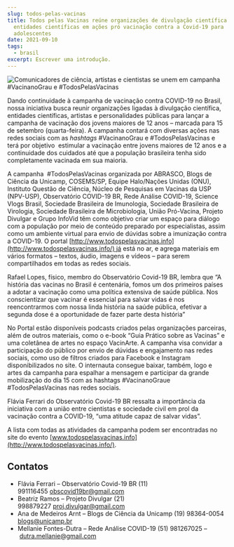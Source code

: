 ```yaml
---
slug: todos-pelas-vacinas
title: Todos pelas Vacinas reúne organizações de divulgação científica e
  entidades científicas em ações pró vacinação contra a Covid-19 para
  adolescentes
date: 2021-09-10
tags:
  - brasil
excerpt: Escrever uma introdução.
---
```


![Comunicadores de ciência, artistas e cientistas se unem em campanha #VacinanoGrau e #TodosPelasVacinas](https://redeaanalisecovid.files.wordpress.com/2021/09/whatsapp-image-2021-09-10-at-14.06.54.jpeg?w=1024 'Comunicadores de ciência, artistas e cientistas se unem em campanha #VacinanoGrau e #TodosPelasVacinas')

Dando continuidade à campanha de vacinação contra COVID-19 no Brasil, nossa iniciativa busca reunir organizações ligadas à divulgação científica, entidades científicas, artistas e personalidades públicas para lançar a campanha de vacinação dos jovens maiores de 12 anos – marcada para 15 de setembro (quarta-feira). A campanha contará com diversas ações nas redes sociais com as *hashtags* #VacinanoGrau e #TodosPelasVacinas e terá por objetivo  estimular a vacinação entre jovens maiores de 12 anos e a continuidade dos cuidados até que a população brasileira tenha sido completamente vacinada em sua maioria.

A campanha  #TodosPelasVacinas organizada por ABRASCO, Blogs de Ciência da Unicamp, COSEMS/SP, Equipe Halo/Nações Unidas (ONU), Instituto Questão de Ciência, Núcleo de Pesquisas em Vacinas da USP (NPV-USP), Observatório COVID-19 BR, Rede Análise COVID-19, Science Vlogs Brasil, Sociedade Brasileira de Imunologia, Sociedade Brasileira de Virologia, Sociedade Brasileira de Microbiologia, União Pró-Vacina, Projeto Divulgar e Grupo InfoVid têm como objetivo criar um espaço para diálogo com a população por meio de conteúdo preparado por especialistas, assim como um ambiente virtual para envio de dúvidas sobre a imunização contra a COVID-19. O portal [http://www.todospelasvacinas.info](http://www.todospelasvacinas.info/) já está no ar, e agrega materiais em vários formatos – textos, áudio, imagens e vídeos – para serem compartilhados em todas as redes sociais.

Rafael Lopes, físico, membro do Observatório Covid-19 BR, lembra que “A história das vacinas no Brasil é centenária, fomos um dos primeiros países a adotar a vacinação como uma política extensiva de saúde pública. Nos conscientizar que vacinar é essencial para salvar vidas é nos reencontrarmos com nossa linda história na saúde pública, efetivar a segunda dose é a oportunidade de fazer parte desta história”

No Portal estão disponíveis podcasts criados pelas organizações parceiras, além de outros materiais, como o e-book “Guia Prático sobre as Vacinas” e uma coletânea de artes no espaço VacinArte. A campanha visa convidar a participação do público por envio de dúvidas e engajamento nas redes sociais, como uso de filtros criados para Facebook e Instagram disponibilizados no site. O internauta consegue baixar, também, logo e artes da campanha para espalhar a mensagem e participar da grande mobilização do dia 15 com as hashtags #VacinanoGraue #TodosPelasVacinas nas redes sociais.

Flávia Ferrari do Observatório Covid-19 BR ressalta a importância da iniciativa com a união entre cientistas e sociedade civil em prol da vacinação contra a COVID-19, “uma atitude capaz de salvar vidas”.

A lista com todas as atividades da campanha podem ser encontradas no site do evento [www.todospelasvacinas.info](http://www.todospelasvacinas.info/).

## Contatos

- Flávia Ferrari – Observatório Covid-19 BR (11) 991116455 [obscovid19br@gmail.com](mailto:obscovid19br@gmail.com)
- Beatriz Ramos – Projeto Divulgar (21) 998879227 [proj.divulgar@gmail.com](mailto:proj.divulgar@gmail.com)
- Ana de Medeiros Arnt – Blogs de Ciência da Unicamp (19) 98364-0054 [blogs@unicamp.br](mailto:blogs@unicamp.br)
- Mellanie Fontes-Dutra – Rede Análise COVID-19 (51) 981267025 – [dutra.mellanie@gmail.com](mailto:dutra.mellanie@gmail.com)
